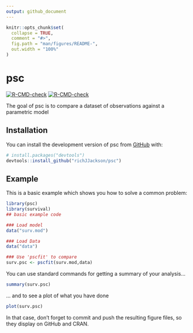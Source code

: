 ```yaml
---
output: github_document
---
```


<!-- README.md is generated from README.Rmd. Please edit that file -->

```r
knitr::opts_chunk$set(
  collapse = TRUE,
  comment = "#>",
  fig.path = "man/figures/README-",
  out.width = "100%"
)
```

# psc

<!-- badges: start -->
[![R-CMD-check](https://github.com/richJJackson/psc/actions/workflows/R-CMD-check.yaml/badge.svg)](https://github.com/richJJackson/psc/actions/workflows/R-CMD-check.yaml)
[![R-CMD-check](https://github.com/richJJackson/psc/actions/workflows/R-CMD-check.yaml/badge.svg)](https://github.com/richJJackson/psc/actions/workflows/R-CMD-check.yaml)
<!-- badges: end -->

The goal of psc is to compare a dataset of observations against a parametric model

## Installation

You can install the development version of psc from [GitHub](https://github.com/) with:

``` r
# install.packages("devtools")
devtools::install_github("richJJackson/psc")
```

## Example

This is a basic example which shows you how to solve a common problem:

```r
library(psc)
library(survival)
## basic example code

### Load model
data("surv.mod")

### Load Data
data("data")

### Use 'pscfit' to compare
surv.psc <- pscfit(surv.mod,data)

```

You can use standard commands for getting a summary of your analysis...
```r
summary(surv.psc)
```

... and to see a plot of what you have done

```r
plot(surv.psc)
```

In that case, don't forget to commit and push the resulting figure files, so they display on GitHub and CRAN.

